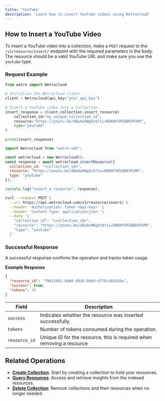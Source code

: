 ```yaml
---
title: 'YouTube'
description: 'Learn how to insert YouTube videos using Wetrocloud'
---
```


## How to Insert a YouTube Video

To insert a YouTube video into a collection, make a `POST` request to the `/v1/resource/insert/` endpoint with the required parameters in the body. The resource should be a valid YouTube URL and make sure you use the `youtube` type.

### Request Example
<CodeGroup>
 
```python Python
from wetro import Wetrocloud
    
# Initialize the Wetrocloud client
client = Wetrocloud(api_key="your_api_key")
    
# Insert a YouTube video into a Collection
insert_response = client.collection.insert_resource(
    collection_id="my_unique_collection_id",
    resource="https://youtu.be/dQw4w9WgXcQ?si=0QKWYSM2QB03PoMh", 
    type="youtube"
)
    
print(insert_response)
```

```javascript Javascript
import Wetrocloud from "wetro-sdk";

const wetrocloud = new Wetrocloud();
const response = await wetrocloud.insertResource({
  collection_id: "<collection_id>",
  resource: "https://youtu.be/dQw4w9WgXcQ?si=0QKWYSM2QB03PoMh",
  type: "youtube"
});

console.log("insert a resource", response);
```

```bash cURL
curl --request POST \
  --url https://api.wetrocloud.com/v1/resource/insert/ \
  --header 'Authorization: Token <api-key>' \
  --header 'Content-Type: application/json' \
  --data '{
    "collection_id": "<collection_id>",
    "resource": "https://youtu.be/dQw4w9WgXcQ?si=0QKWYSM2QB03PoMh",
    "type": "youtube"
  }'
```
</CodeGroup>

### Successful Response

A successful response confirms the operation and tracks token usage.

**Example Response**

```json
{
  "resource_id": "79621681-b680-4918-948d-d7f8c482426a",
  "success": true,
  "tokens": 35
}
```

| Field      | Description                                     |
|------------|-------------------------------------------------|
| `success`  | Indicates whether the resource was inserted successfully. |
| `tokens`   | Number of tokens consumed during the operation. |
| `resource_id`   | Unique ID for the resource, this is required when removing a resource |

## Related Operations

- **[Create Collection](create)**: Start by creating a collection to hold your resources.
- **[Query Resources](query)**: Access and retrieve insights from the indexed resources.
- **[Delete Collection](delete)**: Remove collections and their resources when no longer needed.
